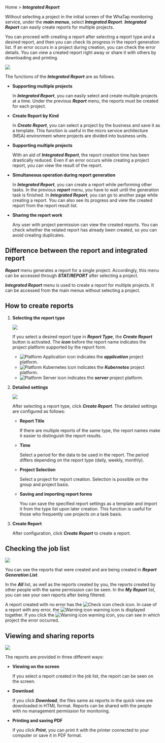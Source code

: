 Home > **_Integrated Report_**

Without selecting a project in the initial screen of the WhaTap monitoring service, under the **_main menus_**, select **_Integrated Report_**. **_Integrated Report_** can easily create reports for multiple projects. 

You can proceed with creating a report after selecting a report type and a desired report, and then you can check its progress in the report generation list. If an error occurs in a project during creation, you can check the error details. You can view a created report right away or share it with others by downloading and printing.

![](https://img.whatap.io/media/images/integration_report_01.png)

The functions of the **_Integrated Report_** are as follows.

-   **Supporting multiple projects**

      In **_Integrated Report_**, you can easily select and create multiple projects at a time. Under the previous **_Report_** menu, the reports must be created for each project. <!-- It is cumbersome if you have many projects. --> 

-   **Create Report by Kind**

       In **_Create Report_**, you can select a project by the business and save it as a template. This function is useful in the micro service architecture (MSA) environment where projects are divided into business units.

-   **Supporting multiple projects**

    With an aid of **_Integrated Report_**, the report creation time has been drastically reduced. Even if an error occurs while creating a project report, you can view the result of the report.

-   **Simultaneous operation during report generation**

    In **_Integrated Report_**, you can create a report while performing other tasks. In the previous **_report_** menu, you have to wait until the generation task is finished.
    In **_Integrated Report_**, you can go to another page while creating a report. You can also see its progress and view the created report from the report result list. 

-   **Sharing the report work**

      Any user with project permission can view the created reports. You can check whether the related report has already been created, so you can avoid creating duplicates.

## Difference between the report and integrated report

**_Report_** menu generates a report for a single project. Accordingly, this menu can be accessed through **_STAT/REPORT_** after selecting a project.

**_Integrated Report_** menu is used to create a report for multiple projects. It can be accessed from the main menus without selecting a project.

## How to create reports

1.  **Selecting the report type**  

    ![](https://img.whatap.io/media/images/integration_report_02.png)  

    If you select a desired report type in **_Report Type_**, the **_Create Report_** button is activated. The **_icon_** before the report name indicates the project platform supported by the report form.  

    -   ![Platform Application icon](/img/platform-application.svg) indicates the **_application_** project platform.
    -   ![Platform Kubernetes icon](/img/platform-kubernetes.svg) indicates the **_Kubernetes_** project platform.
    -   ![Platform Server icon](/img/platform-server.svg) indicates the **_server_** project platform.  

    <!-- 프로젝트 플랫폼 아이콘 안내는 ~~다음 설명서~~를 참조하세요. -->

    <!-- 아이콘 안내 필요?? 디테일 써머리 인클루드, 노트, 혹은 페이지 링크 활용-->

2.  **Detailed settings**  

    ![](https://img.whatap.io/media/images/master_report_2.png)

    After selecting a report type, click **_Create Report_**. The detailed settings are configured as follows:

    -   **Report Title**

          If there are multiple reports of the same type, the report names make it easier to distinguish the report results.

    -   **Time**

          Select a period for the data to be used in the report. The period differs depending on the report type (daily, weekly, monthly).  

    -   **Project Selection**

          Select a project for report creation. Selection is possible on the group and project basis.  

    -   **Saving and importing report forms**

          You can save the specified report settings as a template and import it from the type list upon later creation. This function is useful for those who frequently use projects on a task basis.

3.  **Create Report**

    After configuration, click **_Create Report_** to create a report.

## Checking the job list

![](https://img.whatap.io/media/images/integration_report_03.png)

You can see the reports that were created and are being created in **_Report Generation List_**. 

In the **_All_** list, as well as the reports created by you, the reports created by other people with the same permission can be seen. In the **_My Report_** list, you can see your own reports after being filtered.

A report created with no error has the <span class='woer'>![Check icon](/img/ic-check-bl.svg) check</span> icon. In case of a report with any error, the <span class='wer'>![Warning icon](/img/ic-warning-org.svg) warning</span> icon is displayed together. If you click the <span class='wer'>![Warning icon](/img/ic-warning-org.svg) warning</span> icon, you can see in which project the error occurred.

## Viewing and sharing reports

![](https://img.whatap.io/media/images/integration_report_04.png)

The reports are provided in three different ways:

-   **Viewing on the screen**

      If you select a report created in the job list, the report can be seen on the screen.

-   **Download**

       If you click **_Download_**, the files same as reports in the quick view are downloaded in HTML format. Reports can be shared with the people with no management permission for monitoring.

-   **Printing and saving PDF**

      If you click **_Print_**, you can print it with the printer connected to your computer or save it in PDF format.
